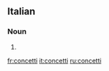 ==Italian==

===Noun===
{{head|it|plural}} {{m}}

# {{plural of|concetto|lang=it|nocat=1}}

[[fr:concetti]]
[[it:concetti]]
[[ru:concetti]]